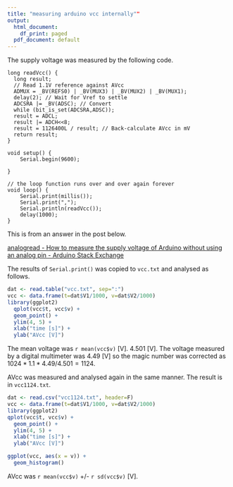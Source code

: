 ```yaml
---
title: "measuring arduino vcc internally""
output:
  html_document:
    df_print: paged
  pdf_document: default
---
```


The supply voltage was measured by the following code.

```
long readVcc() {
  long result;
  // Read 1.1V reference against AVcc
  ADMUX = _BV(REFS0) | _BV(MUX3) | _BV(MUX2) | _BV(MUX1);
  delay(2); // Wait for Vref to settle
  ADCSRA |= _BV(ADSC); // Convert
  while (bit_is_set(ADCSRA,ADSC));
  result = ADCL;
  result |= ADCH<<8;
  result = 1126400L / result; // Back-calculate AVcc in mV
  return result;
}

void setup() {
    Serial.begin(9600);

}

// the loop function runs over and over again forever
void loop() {
    Serial.print(millis());
    Serial.print(",");
    Serial.println(readVcc());
    delay(1000);
}
```

This is from an answer in the post below.

[analogread - How to measure the supply voltage of Arduino without using an analog pin - Arduino Stack Exchange](https://arduino.stackexchange.com/a/50771/43776)

The results of `Serial.print()` was copied to `vcc.txt` and analysed as follows.

```r
dat <- read.table("vcc.txt", sep=":")
vcc <- data.frame(t=dat$V1/1000, v=dat$V2/1000)
library(ggplot2)
  qplot(vcc$t, vcc$v) +
  geom_point() +
  ylim(4, 5) +
  xlab("time [s]") +
  ylab("AVcc [V]")

```

The mean voltage was `r mean(vcc$v)` [V]. 4.501 [V]. The voltage measured by a digital multimeter was 4.49 [V] so the magic number was corrected as $1024 * 1.1 * 4.49 / 4.501 = 1124$. 

AVcc was measured and analysed again in the same manner. The result is in `vcc1124.txt`.

```r
dat <- read.csv("vcc1124.txt", header=F)
vcc <- data.frame(t=dat$V1/1000, v=dat$V2/1000)
library(ggplot2)
qplot(vcc$t, vcc$v) +
  geom_point() +
  ylim(4, 5) +
  xlab("time [s]") +
  ylab("AVcc [V]")

```

```r
ggplot(vcc, aes(x = v)) +
  geom_histogram()
```

AVcc was `r mean(vcc$v)` +/- `r sd(vcc$v)` [V].





